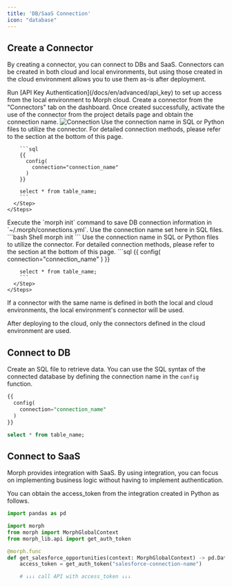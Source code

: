 ```yaml
---
title: 'DB/SaaS Connection'
icon: "database"
---
```


## Create a Connector

By creating a connector, you can connect to DBs and SaaS.
Connectors can be created in both cloud and local environments, but using those created in the cloud environment allows you to use them as-is after deployment.

<Tabs>
  <Tab title="Cloud">
    <Steps>
      <Step title="Set API Key in CLI">
        Run [API Key Authentication](/docs/en/advanced/api_key) to set up access from the local environment to Morph cloud.
      </Step>
      <Step title="Create a Connector">
        Create a connector from the "Connectors" tab on the dashboard.
      </Step>
      <Step title="Obtain Connection Name">
        Once created successfully, activate the use of the connector from the project details page and obtain the connection name.
        <img src="/assets/images/docs/connection.png" alt="Connection" />
      </Step>
      <Step title="Use Connector in SQL/Python">
        Use the connection name in SQL or Python files to utilize the connector.
        For detailed connection methods, please refer to the section at the bottom of this page.

        ```sql
        {{
          config(
            connection="connection_name"
          )
        }}

        select * from table_name;
        ```
      </Step>
    </Steps>
  </Tab>
  <Tab title="Local">
    <Steps>
      <Step title="Install morph with pip command">
        Execute the `morph init` command to save DB connection information in `~/.morph/connections.yml`. Use the connection name set here in SQL files.
        ```bash Shell
        morph init
        ```
      </Step>
      <Step title="Use Connector in SQL/Python">
        Use the connection name in SQL or Python files to utilize the connector. For detailed connection methods, please refer to the section at the bottom of this page.
        ```sql
        {{
          config(
            connection="connection_name"
          )
        }}

        select * from table_name;
        ```
      </Step>
    </Steps>
  </Tab>
</Tabs>

<Warning>
If a connector with the same name is defined in both the local and cloud environments, the local environment's connector will be used.

After deploying to the cloud, only the connectors defined in the cloud environment are used.
</Warning>

## Connect to DB

Create an SQL file to retrieve data. You can use the SQL syntax of the connected database by defining the connection name in the `config` function.

```sql
{{
  config(
    connection="connection_name"
  )
}}

select * from table_name;
```

## Connect to SaaS

Morph provides integration with SaaS.
By using integration, you can focus on implementing business logic without having to implement authentication.

You can obtain the access_token from the integration created in Python as follows.

```python
import pandas as pd

import morph
from morph import MorphGlobalContext
from morph_lib.api import get_auth_token

@morph.func
def get_salesforce_opportunities(context: MorphGlobalContext) -> pd.DataFrame:
    access_token = get_auth_token("salesforce-connection-name")

    # ↓↓↓ call API with access_token ↓↓↓
```